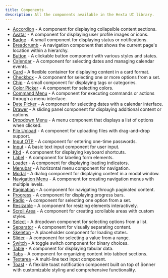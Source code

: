 ```yaml
---
title: Components
description: All the components available in the Hexta UI library.
---
```


- [Accordion](/docs/ui/accordion) - A component for displaying collapsible content sections.
- [Avatar](/docs/ui/avatar) - A component for displaying user profile images or icons.
- [Badge](/docs/ui/badge) - A small component for displaying status or notifications.
- [Breadcrumb](/docs/ui/breadcrumb) - A navigation component that shows the current page's location within a hierarchy.
- [Button](/docs/ui/button) - A clickable button component with various styles and states.
- [Calendar](/docs/ui/calender) - A component for selecting dates and managing calendar events.
- [Card](/docs/ui/card) - A flexible container for displaying content in a card format.
- [Checkbox](/docs/ui/checkbox) - A component for selecting one or more options from a set.
- [Chip](/docs/ui/chip) - A small component for displaying tags or categories.
- [Color Picker](/docs/ui/color-picker) - A component for selecting colors.
- [Command Menu](/docs/ui/command-menu) - A component for executing commands or actions through a menu interface.
- [Date Picker](/docs/ui/date-picker) - A component for selecting dates with a calendar interface.
- [Drawer](/docs/ui/drawer) - A sliding panel component for displaying additional content or options.
- [Dropdown Menu](/docs/ui/dropdown-menu) - A menu component that displays a list of options when clicked.
- [File Upload](/docs/ui/file-upload) - A component for uploading files with drag-and-drop support.
- [Input OTP](/docs/ui/input-otp) - A component for entering one-time passwords.
- [Input](/docs/ui/input) - A basic text input component for user input.
- [Kbd](/docs/ui/kbd) - A component for displaying keyboard shortcuts.
- [Label](/docs/ui/label) - A component for labeling form elements.
- [Loader](/docs/ui/loader) - A component for displaying loading indicators.
- [Menubar](/docs/ui/menubar) - A horizontal menu component for navigation.
- [Modal](/docs/ui/modal) - A dialog component for displaying content in a modal window.
- [Navigation Menu](/docs/ui/navigation-menu) - A component for creating navigation menus with multiple levels.
- [Pagination](/docs/ui/pagination) - A component for navigating through paginated content.
- [Progress](/docs/ui/progress) - A component for displaying progress bars.
- [Radio](/docs/ui/radio) - A component for selecting one option from a set.
- [Resizable](/docs/ui/resizable) - A component for resizing elements interactively.
- [Scroll Area](/docs/ui/scroll-area) - A component for creating scrollable areas with custom styles.
- [Select](/docs/ui/select) - A dropdown component for selecting options from a list.
- [Separator](/docs/ui/separator) - A component for visually separating content.
- [Skeleton](/docs/ui/skeleton) - A placeholder component for loading states.
- [Slider](/docs/ui/slider) - A component for selecting a value from a range.
- [Switch](/docs/ui/switch) - A toggle switch component for binary choices.
- [Table](/docs/ui/table) - A component for displaying tabular data.
- [Tabs](/docs/ui/tabs) - A component for organizing content into tabbed sections.
- [Textarea](/docs/ui/textarea) - A multi-line text input component.
- [Toast](/docs/ui/toast) - A flexible toast notification component built on top of Sonner with customizable styling and comprehensive functionality.
